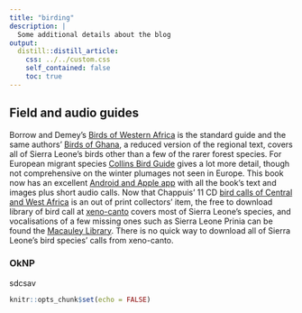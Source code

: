 ```yaml
---
title: "birding"
description: |
  Some additional details about the blog
output:
  distill::distill_article:
    css: ../../custom.css
    self_contained: false
    toc: true
---
```


## Field and audio guides

Borrow and Demey's [Birds of Western Africa](https://www.bloomsbury.com/uk/birds-of-western-africa-9781472905680/) is the standard guide and the same authors' [Birds of Ghana](https://www.bloomsbury.com/uk/field-guide-to-the-birds-of-ghana-9781408122792/), a reduced version of the regional text, covers all of Sierra Leone's birds other than a few of the rarer forest species. For European migrant species [Collins Bird Guide](https://www.harpercollins.co.uk/9780007268146/collins-bird-guide/) gives a lot more detail, though not comprehensive on the winter plumages not seen in Europe. This book now has an excellent [Android and Apple app](https://www.natureguides.com/projects/) with all the book's text and images plus short audio calls. Now that Chappuis' 11 CD [bird calls of Central and West Africa](https://www.africanbirdclub.org/bookreviews/oiseaux-dafrique-african-bird-sounds-2-west-and-central-africa) is an out of print collectors' item, the free to download library of bird call at [xeno-canto](https://www.xeno-canto.org/) covers most of Sierra Leone's species, and vocalisations of a few missing ones such as Sierra Leone Prinia can be found the [Macauley Library](https://search.macaulaylibrary.org/catalog?taxonCode=silpri2\u0026q=Sierra%20Leone%20Prinia%20-%20Schistolais%20leontica). There is no quick way to download all of Sierra Leone's bird species' calls from xeno-canto.

### OkNP

sdcsav

```r
knitr::opts_chunk$set(echo = FALSE)
```
